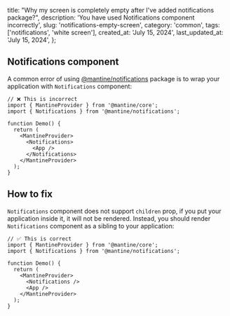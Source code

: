 
  title:
    "Why my screen is completely empty after I've added notifications package?",
  description: 'You have used Notifications component incorrectly',
  slug: 'notifications-empty-screen',
  category: 'common',
  tags: ['notifications', 'white screen'],
  created_at: 'July 15, 2024',
  last_updated_at: 'July 15, 2024',
};


## Notifications component

A common error of using [@mantine/notifications](https://mantine.dev/x/notifications/) package
is to wrap your application with `Notifications` component:

```tsx
// ❌ This is incorrect
import { MantineProvider } from '@mantine/core';
import { Notifications } from '@mantine/notifications';

function Demo() {
  return (
    <MantineProvider>
      <Notifications>
        <App />
      </Notifications>
    </MantineProvider>
  );
}
```

## How to fix

`Notifications` component does not support `children` prop, if you put your application
inside it, it will not be rendered. Instead, you should render `Notifications` component
as a sibling to your application:

```tsx
// ✅ This is correct
import { MantineProvider } from '@mantine/core';
import { Notifications } from '@mantine/notifications';

function Demo() {
  return (
    <MantineProvider>
      <Notifications />
      <App />
    </MantineProvider>
  );
}
```
